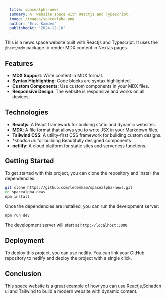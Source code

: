 ```yaml
---
  title: spacealpha-news
  summary: A  website space with Reactjs and Typescript.
  image: /images/spacealpha.png
  author: 'Eric Kamdem'
  publishedAt: '2024-12-10'
---
```


This is a news space website built with Reactjs and Typescript. It uses the `@next/mdx`
package to render MDX content in NextJs pages.

## Features

- **MDX Support**: Write content in MDX format.
- **Syntax Highlighting**: Code blocks are syntax highlighted.
- **Custom Components**: Use custom components in your MDX files.
- **Responsive Design**: The website is responsive and works on all devices.

## Technologies

- **Reactjs**: A React framework for building static and dynamic websites.
- **MDX**: A file format that allows you to write JSX in your Markdown files.
- **Tailwind CSS**: A utility-first CSS framework for building custom designs.
- **shadcn ui*: for building Beautifully designed components
- **netlify**: A cloud platform for static sites and serverless functions.

## Getting Started

To get started with this project, you can clone the repository and install the
dependencies:

```bash
git clone https://github.com/ledemkam/spacealpha-news.git
cd spacealpha-news
npm install
```

Once the dependencies are installed, you can run the development server:

```bash
npm run dev
```

The development server will start at `http://localhost:3000`.

## Deployment

To deploy this project, you can use netlify. You can link your GitHub repository
to netlify and deploy the project with a single click.

## Conclusion

This space website is a great example of how you can use Reactjs,Schadcn ui and Tailwind to
build a modern website with dynamic content. 